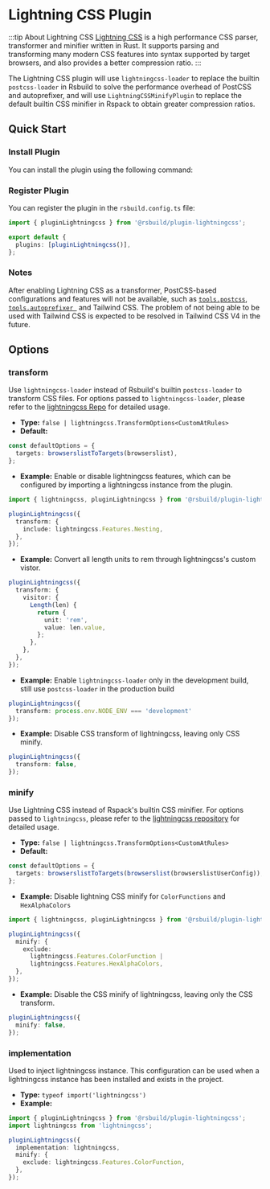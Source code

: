 # Lightning CSS Plugin


<SourceCode href="https://github.com/web-infra-dev/rsbuild/tree/main/packages/plugin-lightningcss" />

:::tip About Lightning CSS
[Lightning CSS](https://lightningcss.dev) is a high performance CSS parser, transformer and minifier written in Rust. It supports parsing and transforming many modern CSS features into syntax supported by target browsers, and also provides a better compression ratio.
:::

The Lightning CSS plugin will use `lightningcss-loader` to replace the builtin `postcss-loader` in Rsbuild to solve the performance overhead of PostCSS and autoprefixer, and will use `LightningCSSMinifyPlugin` to replace the default builtin CSS minifier in Rspack to obtain greater compression ratios.

## Quick Start

### Install Plugin

You can install the plugin using the following command:


<PackageManagerTabs command="add @rsbuild/plugin-lightningcss -D" />

### Register Plugin

You can register the plugin in the `rsbuild.config.ts` file:

```ts title="rsbuild.config.ts"
import { pluginLightningcss } from '@rsbuild/plugin-lightningcss';

export default {
  plugins: [pluginLightningcss()],
};
```

### Notes

After enabling Lightning CSS as a transformer, PostCSS-based configurations and features will not be available, such as [`tools.postcss`](../../config/tools/postcss), [`tools.autoprefixer `](../../config/tools/autoprefixer) and Tailwind CSS. The problem of not being able to be used with Tailwind CSS is expected to be resolved in Tailwind CSS V4 in the future.

## Options

### transform

Use `lightningcss-loader` instead of Rsbuild's builtin `postcss-loader` to transform CSS files. For options passed to `lightningcss-loader`, please refer to the [lightningcss Repo](https://github.com/parcel-bundler/lightningcss/blob/master/node/index.d.ts) for detailed usage.

- **Type:** `false | lightningcss.TransformOptions<CustomAtRules>`
- **Default:**

```ts
const defaultOptions = {
  targets: browserslistToTargets(browserslist),
};
```

- **Example:** Enable or disable lightningcss features, which can be configured by importing a lightningcss instance from the plugin.

```ts
import { lightningcss, pluginLightningcss } from '@rsbuild/plugin-lightningcss';

pluginLightningcss({
  transform: {
    include: lightningcss.Features.Nesting,
  },
});
```

- **Example:** Convert all length units to rem through lightningcss's custom vistor.

```ts
pluginLightningcss({
  transform: {
    visitor: {
      Length(len) {
        return {
          unit: 'rem',
          value: len.value,
        };
      },
    },
  },
});
```

- **Example:** Enable `lightningcss-loader` only in the development build, still use `postcss-loader` in the production build

```ts
pluginLightningcss({
  transform: process.env.NODE_ENV === 'development'
});
```

- **Example:** Disable CSS transform of lightningcss, leaving only CSS minify.

```ts
pluginLightningcss({
  transform: false,
});
```

### minify

Use Lightning CSS instead of Rspack's builtin CSS minifier. For options passed to `lightningcss`, please refer to the [lightningcss repository](https://github.com/parcel-bundler/lightningcss/blob/master/node/index.d.ts) for detailed usage.

- **Type:** `false | lightningcss.TransformOptions<CustomAtRules>`
- **Default:**

```ts
const defaultOptions = {
  targets: browserslistToTargets(browserslist(browserslistUserConfig)),
};
```

- **Example:** Disable lightning CSS minify for `ColorFunctions` and `HexAlphaColors`

```ts
import { lightningcss, pluginLightningcss } from '@rsbuild/plugin-lightningcss';

pluginLightningcss({
  minify: {
    exclude:
      lightningcss.Features.ColorFunction |
      lightningcss.Features.HexAlphaColors,
  },
});
```

- **Example:** Disable the CSS minify of lightningcss, leaving only the CSS transform.

```ts
pluginLightningcss({
  minify: false,
});
```

### implementation

Used to inject lightningcss instance. This configuration can be used when a lightningcss instance has been installed and exists in the project.

- **Type:** `typeof import('lightningcss')`
- **Example:**

```ts
import { pluginLightningcss } from '@rsbuild/plugin-lightningcss';
import lightningcss from 'lightningcss';

pluginLightningcss({
  implementation: lightningcss,
  minify: {
    exclude: lightningcss.Features.ColorFunction,
  },
});
```
